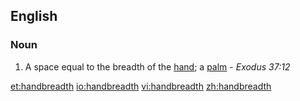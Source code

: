 ==English==

===Noun===
{{en-noun}}

#A space equal to the breadth of the [[hand]]; a [[palm]] - ''Exodus 37:12''

[[et:handbreadth]]
[[io:handbreadth]]
[[vi:handbreadth]]
[[zh:handbreadth]]